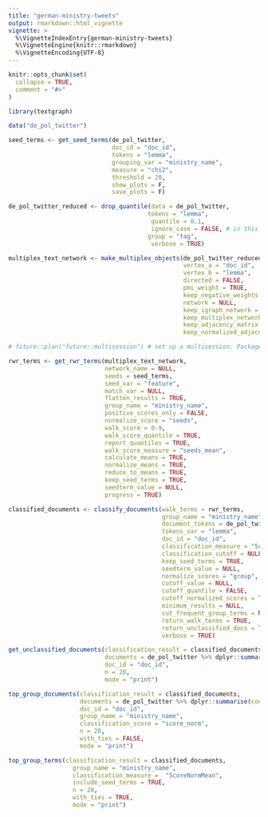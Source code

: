 ```yaml
---
title: "german-ministry-tweets"
output: rmarkdown::html_vignette
vignette: >
  %\VignetteIndexEntry{german-ministry-tweets}
  %\VignetteEngine{knitr::rmarkdown}
  %\VignetteEncoding{UTF-8}
---
```


```r
knitr::opts_chunk$set(
  collapse = TRUE,
  comment = "#>"
)
```

```r
library(textgraph)
```


```r
data("de_pol_twitter")
```





```r
seed_terms <- get_seed_terms(de_pol_twitter,
                             doc_id = "doc_id",
                             tokens = "lemma",
                             grouping_var = "ministry_name",
                             measure = "chi2",
                             threshold = 20,
                             show_plots = F,
                             save_plots = F)
```

```r
de_pol_twitter_reduced <- drop_quantile(data = de_pol_twitter,
                                       tokens = "lemma",
                                        quantile = 0.1,
                                        ignore_case = FALSE, # in this case, "lemma" has already been set to lower case
                                       group = "tag",
                                        verbose = TRUE)
```

```r
multiplex_text_network <- make_multiplex_objects(de_pol_twitter_reduced,
                                                 vertex_a = "doc_id",
                                                 vertex_b = "lemma",
                                                 directed = FALSE,
                                                 pmi_weight = TRUE,
                                                 keep_negative_weights = TRUE,
                                                 network = NULL,
                                                 keep_igraph_network = FALSE,
                                                 keep_multiplex_network = TRUE,
                                                 keep_adjacency_matrix = FALSE,
                                                 keep_normalized_adjacency_matrix = TRUE)
```


```r

# future::plan("future::multisession") # set up a multisession. Package textgraph needs to be properly installed

rwr_terms <- get_rwr_terms(multiplex_text_network,
                           network_name = NULL,
                           seeds = seed_terms,
                           seed_var = "feature",
                           match_var = NULL,
                           flatten_results = TRUE,
                           group_name = "ministry_name",
                           positive_scores_only = FALSE,
                           normalize_score = "seeds",
                           walk_score = 0.9,
                           walk_score_quantile = TRUE,
                           report_quantiles = TRUE,
                           walk_score_measure = "seeds_mean",
                           calculate_means = TRUE,
                           normalize_means = TRUE,
                           reduce_to_means = TRUE,
                           keep_seed_terms = TRUE,
                           seedterm_value = NULL,
                           progress = TRUE)
```




```r
classified_documents <- classify_documents(walk_terms = rwr_terms,
                                           group_name = "ministry_name",
                                           document_tokens = de_pol_twitter_reduced,
                                           tokens_var = "lemma",
                                           doc_id = "doc_id",
                                           classification_measure = "ScoreNormMean",
                                           classification_cutoff = NULL,
                                           keep_seed_terms = TRUE,
                                           seedterm_value = NULL,
                                           normalize_scores = "group",
                                           cutoff_value = NULL,
                                           cutoff_quantile = FALSE,
                                           cutoff_normalized_scores = TRUE,
                                           minimum_results = NULL,
                                           cut_frequent_group_terms = NULL, 
                                           return_walk_terms = TRUE,
                                           return_unclassified_docs = TRUE,
                                           verbose = TRUE)
```


```r
get_unclassified_documents(classification_result = classified_documents,
                           documents = de_pol_twitter %>% dplyr::summarise(content = paste(lemma, collapse = ","), .by = doc_id),
                           doc_id = "doc_id",
                           n = 20,
                           mode = "print")
```


```r
top_group_documents(classification_result = classified_documents,
                    documents = de_pol_twitter %>% dplyr::summarise(content = paste(lemma, collapse = ","), .by = doc_id),
                    doc_id = "doc_id",
                    group_name = "ministry_name",
                    classification_score = "score_norm",
                    n = 20,
                    with_ties = FALSE,
                    mode = "print")
```


```r
top_group_terms(classification_result = classified_documents,
                  group_name = "ministry_name",
                  classification_measure =  "ScoreNormMean",
                  include_seed_terms = TRUE,
                  n = 20,
                  with_ties = TRUE,
                  mode = "print")

```

